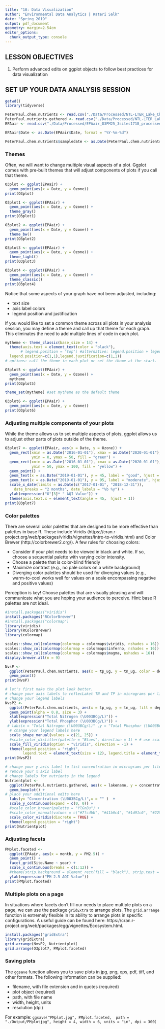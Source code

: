 ```yaml
---
title: "10: Data Visualization"
author: "Environmental Data Analytics | Kateri Salk"
date: "Spring 2019"
output: pdf_document
geometry: margin=2.54cm
editor_options: 
  chunk_output_type: console
---
```


## LESSON OBJECTIVES
1. Perform advanced edits on ggplot objects to follow best practices for data visualization

## SET UP YOUR DATA ANALYSIS SESSION

```r
getwd()
library(tidyverse)

PeterPaul.chem.nutrients <- read.csv("./Data/Processed/NTL-LTER_Lake_Chemistry_Nutrients_PeterPaul_Processed.csv")
PeterPaul.nutrients.gathered <- read.csv("./Data/Processed/NTL-LTER_Lake_Nutrients_PeterPaulGathered_Processed.csv")
EPAair <- read.csv("./Data/Processed/EPAair_O3PM25_3sites1718_processed.csv")

EPAair$Date <- as.Date(EPAair$Date, format = "%Y-%m-%d")

PeterPaul.chem.nutrients$sampledate <- as.Date(PeterPaul.chem.nutrients$sampledate, format = "%Y-%m-%d")

```


### Themes
Often, we will want to change multiple visual aspects of a plot. Ggplot comes with pre-built themes that will adjust components of plots if you call that theme. 
```r
O3plot <- ggplot(EPAair) +
  geom_point(aes(x = Date, y = Ozone)) 
print(O3plot)

O3plot1 <- ggplot(EPAair) +
  geom_point(aes(x = Date, y = Ozone)) +
  theme_gray()
print(O3plot1)

O3plot2 <- ggplot(EPAair) +
  geom_point(aes(x = Date, y = Ozone)) +
  theme_bw()
print(O3plot2)

O3plot3 <- ggplot(EPAair) +
  geom_point(aes(x = Date, y = Ozone)) +
  theme_light()
print(O3plot3)

O3plot4 <- ggplot(EPAair) +
  geom_point(aes(x = Date, y = Ozone)) +
  theme_classic()
print(O3plot4)
```

Notice that some aspects of your graph have not been adjusted, including: 

* text size
* axis label colors
* legend position and justification

If you would like to set a common theme across all plots in your analysis session, you may define a theme and call up that theme for each graph. This eliminates the need to add multiple lines of code in each plot. 

```r
mytheme <- theme_classic(base_size = 14) +
  theme(axis.text = element_text(color = "black"), 
       # legend.position = "top") #alternative: legend.position + legend.justification
  legend.position=c(1,1),legend.justification=c(1,1))
# options: call the theme in each plot or set the theme at the start. 

O3plot5 <- ggplot(EPAair) +
  geom_point(aes(x = Date, y = Ozone)) +
  mytheme
print(O3plot5)  

theme_set(mytheme) #set mytheme as the default theme

O3plot6 <- ggplot(EPAair) +
  geom_point(aes(x = Date, y = Ozone))
print(O3plot6)  

```

### Adjusting multiple components of your plots

While the theme allows us to set multiple aspects of plots, ggplot allows us to adjust other parts of plots outside of the theme. 

```r
O3plot7 <- ggplot(EPAair, aes(x = Date, y = Ozone)) +
  geom_rect(xmin = as.Date("2016-01-01"), xmax = as.Date("2020-01-01"), 
            ymin = 0, ymax = 50, fill = "green") +
  geom_rect(xmin = as.Date("2016-01-01"), xmax = as.Date("2020-01-01"), 
            ymin = 50, ymax = 100, fill = "yellow") +
  geom_point() +
  geom_text(x = as.Date("2019-01-01"), y = 45, label = "good", hjust = 1, fontface = "bold") +
  geom_text(x = as.Date("2019-01-01"), y = 95, label = "moderate", hjust = 1, fontface = "bold") +
  scale_x_date(limits = as.Date(c("2017-01-01", "2018-12-31")), 
    date_breaks = "2 months", date_labels = "%b %y") +
  ylab(expression("O"[3]* " AQI Value")) +
  theme(axis.text.x = element_text(angle = 45,  hjust = 1))
print(O3plot7)  

```

### Color palettes
There are several color palettes that are designed to be more effective than palettes in base R. These include Viridis (https://cran.r-project.org/web/packages/viridis/vignettes/intro-to-viridis.html) and Color Brewer (http://colorbrewer2.org/). A few rules for choosing colors: 

* Consider if your plot needs to be viewed in black and white. If so, choose a sequential palette with varying color intensity.
* Choose a palette that is color-blind friendly
* Maximize contrast (e.g., no pale colors on a white background)
* Diverging color palettes should be used for diverging values (e.g., warm-to-cool works well for values on a scale encompassing negative and positive values)

Perception is key! Choose palettes that are visually pleasing and will communicate what you are hoping your audience to perceive. Hint: base R palettes are not ideal.

```r
#install.packages("viridis")
install.packages("RColorBrewer")
#install.packages("colormap")
library(viridis)
library(RColorBrewer)
library(colormap)

scales::show_col(colormap(colormap = colormaps$viridis, nshades = 16))
scales::show_col(colormap(colormap = colormaps$inferno, nshades = 16))
scales::show_col(colormap(colormap = colormaps$magma, nshades = 16))
display.brewer.all(n = 9)

NvsP <-
  ggplot(PeterPaul.chem.nutrients, aes(x = tp_ug, y = tn_ug, color = depth, shape = lakename)) +
  geom_point() 
print(NvsP)

# let's first make the plot look better.
# change your axis labels to reflecLaket TN and TP in micrograms per liter.
# change your legend labels
NvsP2 <-
  ggplot(PeterPaul.chem.nutrients, aes(x = tp_ug, y = tn_ug, fill = depth, shape = lakename)) +
  geom_point(alpha = 0.8, size = 3) +
  xlab(expression("Total Nitrogen (\U003BCg/L)")) +
  ylab(expression("Total Phosphor (\U003BCg/L)")) +
 # labs(x = "Total Nitrogen (\U003BCg/L)" ,y = "Total Phosphor (\U003BCg/L)",fill = "depth,m", shape="Lake")
  # change your legend labels here
  scale_shape_manual(values = c(21, 25)) +
  #scale_color_distiller(palette = "Blues", direction = 1) + # use scale_color_brewer for discrete variables
  scale_fill_viridis(option = "viridis", direction = -1) +
  theme(legend.position = "right", 
        legend.text = element_text(size = 12), legend.title = element_text(size = 12))
print(NvsP2)

# change your y axis label to list concentration in micrograms per liter
# remove your x axis label
# change labels for nutrients in the legend
Nutrientplot <-
  ggplot(PeterPaul.nutrients.gathered, aes(x = lakename, y = concentration, color = nutrient)) +
  geom_boxplot() +
# place your additional edits here
  labs(y= "Concentration (\U003BCg/L)",x = "" )  +
  scale_y_continuous(expand = c(0, 0)) +
  #scale_color_brewer(palette = "YlGnBu") +
  #scale_color_manual(values = c("#7fcdbb", "#41b6c4", "#1d91c0", "#225ea8", "#0c2c84")) +
  scale_color_viridis(discrete = TRUE) +
  theme(legend.position = "right")
print(Nutrientplot)
```

### Adjusting facets

```r
PMplot.faceted <-
  ggplot(EPAair, aes(x = month, y = PM2.5)) +
  geom_point() +
  facet_grid(Site.Name ~ year) + 
  scale_x_continuous(breaks = c(1:12)) +
  #theme(strip.background = element_rect(fill = "black"), strip.text = element_text(color = "white"))
  ylab(expression("PM 2.5 AQI Value")) 
print(PMplot.faceted)

```

### Multiple plots on a page
In situations where facets don't fill our needs to place multiple plots on a page, we can use the package `gridExtra` to arrange plots. The `grid.arrange` function is extremely flexible in its ability to arrange plots in specific configurations. A useful guide can be found here: https://cran.r-project.org/web/packages/egg/vignettes/Ecosystem.html.

```r
install.packages("gridExtra")
library(gridExtra)
grid.arrange(NvsP2, Nutrientplot)
grid.arrange(O3plot7, PMplot.faceted)

```

### Saving plots
The `ggsave` function allows you to save plots in jpg, png, eps, pdf, tiff, and other formats. The following information can be supplied: 

* filename, with file extension and in quotes (required)
* plot object (required)
* path, with file name 
* width, height, units 
* resolution (dpi)

For example: 
`ggsave("PMplot.jpg", PMplot.faceted,  path = "./Output/PMplotjpg", height = 4, width = 6, units = "in", dpi = 300)`

